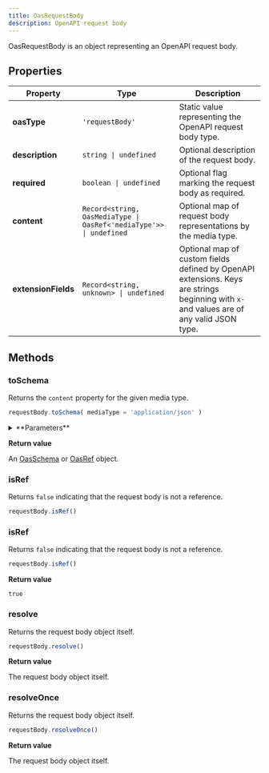 ```yaml
---
title: OasRequestBody
description: OpenAPI request body
---
```


OasRequestBody is an object representing an OpenAPI request body.

## Properties

| Property | Type | Description |
| -------- | -------- | -------- |
| **oasType** | `'requestBody'` | Static value representing the OpenAPI request body type. |
| **description** | `string \| undefined` | Optional description of the request body. |
| **required** | `boolean \| undefined` | Optional flag marking the request body as required. |
| **content** | `Record<string, OasMediaType \| OasRef<'mediaType'>> \| undefined` | Optional map of request body representations by the media type. |
| **extensionFields** | `Record<string, unknown> \| undefined` | Optional map of custom fields defined by OpenAPI extensions. Keys are strings beginning with `x-` and values are of any valid JSON type. |

## Methods

### toSchema

Returns the `content` property for the given media type.

```js
requestBody.toSchema( mediaType = 'application/json' )
```

<details className="mt-5">
<summary>**Parameters**</summary>

| Parameter | Type | Description |
| --------- | -------- | -------- |
| mediaType | `string` | The media type to get the schema for. Defaults to `'application/json'`. |

</details>

**Return value**

An [OasSchema](/open-api/oas-schema) or [OasRef](/open-api/oas-ref) object.

### isRef

Returns `false` indicating that the request body is not a reference.

```js
requestBody.isRef()
```

### isRef

Returns `false` indicating that the request body is not a reference.

```js
requestBody.isRef()
```

**Return value**

`true`

### resolve

Returns the request body object itself.

```js
requestBody.resolve()
```

**Return value**

The request body object itself.

### resolveOnce

Returns the request body object itself.

```js
requestBody.resolveOnce()
```

**Return value**

The request body object itself.


